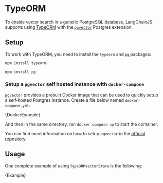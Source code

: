 # TypeORM

To enable vector search in a generic PostgreSQL database, LangChainJS supports using [TypeORM](https://typeorm.io/) with the [`pgvector`](https://github.com/pgvector/pgvector) Postgres extension.

## Setup

To work with TypeORM, you need to install the `typeorm` and `pg` packages:

```bash npm2yarn
npm install typeorm
```

```bash npm2yarn
npm install pg
```

### Setup a `pgvector` self hosted instance with `docker-compose`

`pgvector` provides a prebuilt Docker image that can be used to quickly setup a self-hosted Postgres instance.
Create a file below named `docker-compose.yml`:


<CodeBlock language="yml" name="docker-compose.yml">
    {DockerExample}
</CodeBlock>

And then in the same directory, run `docker compose up` to start the container.

You can find more information on how to setup `pgvector` in the [official repository](https://github.com/pgvector/pgvector).

## Usage


One complete example of using `TypeORMVectorStore` is the following:

<CodeBlock language="typescript">{Example}</CodeBlock>
